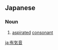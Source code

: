 ==Japanese==
{{ja-kanjitab|ゆう|き|おん|yomi=o}}
{{wikipedia|lang=ja}}

===Noun===
{{ja-noun|ゆうきおん|kyu=有氣音}}

# [[aspirated]] [[consonant]]

[[ja:有気音]]